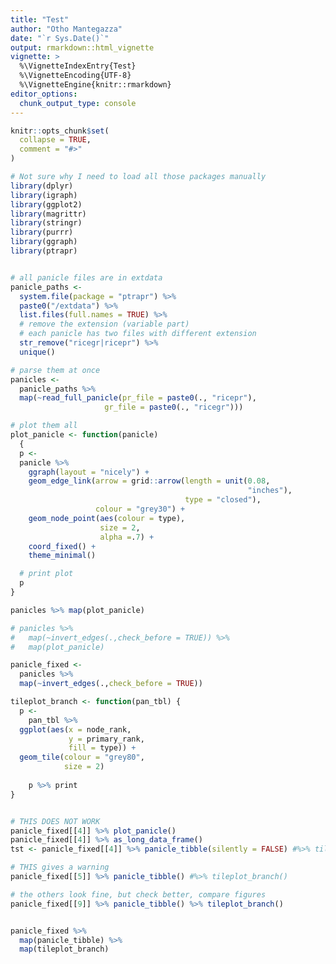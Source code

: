 ```yaml
---
title: "Test"
author: "Otho Mantegazza"
date: "`r Sys.Date()`"
output: rmarkdown::html_vignette
vignette: >
  %\VignetteIndexEntry{Test}
  %\VignetteEncoding{UTF-8}
  %\VignetteEngine{knitr::rmarkdown}
editor_options: 
  chunk_output_type: console
---
```


```r
knitr::opts_chunk$set(
  collapse = TRUE,
  comment = "#>"
)
```

```r
# Not sure why I need to load all those packages manually
library(dplyr)
library(igraph)
library(ggplot2)
library(magrittr)
library(stringr)
library(purrr)
library(ggraph)
library(ptrapr)


# all panicle files are in extdata
panicle_paths <- 
  system.file(package = "ptrapr") %>%
  paste0("/extdata") %>%
  list.files(full.names = TRUE) %>%
  # remove the extension (variable part)
  # each panicle has two files with different extension
  str_remove("ricegr|ricepr") %>%
  unique()

# parse them at once
panicles <- 
  panicle_paths %>%
  map(~read_full_panicle(pr_file = paste0(., "ricepr"), 
                     gr_file = paste0(., "ricegr")))

# plot them all
plot_panicle <- function(panicle)
  {
  p <- 
  panicle %>%
    ggraph(layout = "nicely") +
    geom_edge_link(arrow = grid::arrow(length = unit(0.08,
                                                     "inches"),
                                       type = "closed"),
                   colour = "grey30") +
    geom_node_point(aes(colour = type),
                    size = 2,
                    alpha =.7) +
    coord_fixed() +
    theme_minimal()

  # print plot
  p
}

panicles %>% map(plot_panicle)

# panicles %>% 
#   map(~invert_edges(.,check_before = TRUE)) %>%
#   map(plot_panicle)
```

```r
panicle_fixed <- 
  panicles %>% 
  map(~invert_edges(.,check_before = TRUE))
```

```r
tileplot_branch <- function(pan_tbl) {
  p <- 
    pan_tbl %>% 
  ggplot(aes(x = node_rank,
             y = primary_rank,
             fill = type)) +
  geom_tile(colour = "grey80",
            size = 2) 
  
    p %>% print
}


# THIS DOES NOT WORK
panicle_fixed[[4]] %>% plot_panicle()
panicle_fixed[[4]] %>% as_long_data_frame()
tst <- panicle_fixed[[4]] %>% panicle_tibble(silently = FALSE) #%>% tileplot_branch()

# THIS gives a warning
panicle_fixed[[5]] %>% panicle_tibble() #%>% tileplot_branch()

# the others look fine, but check better, compare figures
panicle_fixed[[9]] %>% panicle_tibble() %>% tileplot_branch()


panicle_fixed %>%
  map(panicle_tibble) %>%
  map(tileplot_branch)
  
```

